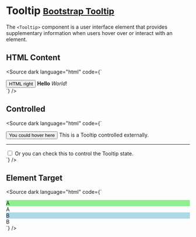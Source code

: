 
<Meta title="Components/Tooltip" />

# Tooltip <small class="bootstrap-docs">[Bootstrap Tooltip](https://getbootstrap.com/docs/5.3/components/tooltips/)</small>

The `<Tooltip>` component is a user interface element that provides supplementary information when users hover over or interact with an element.

<Canvas>
  <Story of={TooltipStories.Basic} />
</Canvas>

<Controls of={TooltipStories.Basic} />

## HTML Content

<Canvas withSource="none">
  <Story of={TooltipStories.HTML} />
</Canvas>

<Source
  dark
  language="html"
  code={`
<script lang="ts">
</script>

<div>
  <Button id="btn-right-html">HTML right</Button>
  <Tooltip target="btn-right-html" placement="right">
    <strong>Hello</strong> <i>World</i>!
  </Tooltip>
</div>
`} />

## Controlled

<Canvas withSource="none">
  <Story of={TooltipStories.Controlled} />
</Canvas>

<Source
  dark
  language="html"
  code={`
<script lang="ts">
  let isOpen = false;
</script>

<div class="mt-3">
  <Button id="controlledBtn">You could hover here</Button>
  <Tooltip bind:isOpen placement="right" target="controlledBtn">
    This is a Tooltip controlled externally.
  </Tooltip>
  <hr />
  <label>
    <input type="checkbox" bind:checked={isOpen} />
    Or you can check this to control the Tooltip state.
  </label>
</div>
`} />

## Element Target

<Canvas withSource="none">
  <Story of={TooltipStories.ElementTarget} />
</Canvas>

<Source
  dark
  language="html"
  code={`
<script lang="ts">
  let myHtmlElementA, myHtmlElementB;
</script>

<div class="mt-3">
  <div style="background: lightgreen" bind:this={myHtmlElementA}>
    A
  </div>
  <Tooltip target={myHtmlElementA} placement="right">
    A
  </Tooltip>
</div>

<div class="mt-3">
  <div style="background: lightblue" bind:this={myHtmlElementB}>
    B
  </div>
  <Tooltip target={myHtmlElementB} placement="right">
    B
  </Tooltip>
</div>
`} />
